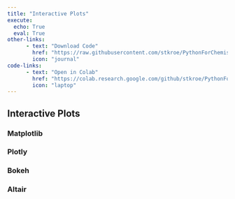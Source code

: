 ```yaml
---
title: "Interactive Plots"
execute: 
  echo: True
  eval: True
other-links: 
      - text: "Download Code"
        href: "https://raw.githubusercontent.com/stkroe/PythonForChemists/main/course/notebooks/InteractivePlots.ipynb"
        icon: "journal"
code-links:
      - text: "Open in Colab"
        href: "https://colab.research.google.com/github/stkroe/PythonForChemists/blob/main/course/notebooks/InteractivePlots.ipynb"
        icon: "laptop"
--- 
```



## Interactive Plots {.unnumbered}

### Matplotlib {.unnumbered}

### Plotly {.unnumbered}

### Bokeh {.unnumbered}

### Altair {.unnumbered}

